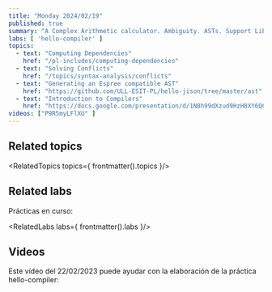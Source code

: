 ```yaml
---
title: "Monday 2024/02/19"
published: true
summary: "A Complex Arithmetic calculator. Ambiguity. ASTs. Support Library. Templates. Dependencies"
labs: [ 'hello-compiler' ]
topics: 
  - text: "Computing Dependencies"
    href: "/pl-includes/computing-dependencies" 
  - text: "Solving Conflicts"
    href: "/topics/syntax-analysis/conflicts"
  - text: "Generating an Espree compatible AST"
    href: "https://github.com/ULL-ESIT-PL/hello-jison/tree/master/ast"
  - text: "Introduction to Compilers"
    href: "https://docs.google.com/presentation/d/1N8h99dXzud9HzH8XY6QCZSmATCAWXtZebuqRTiy8qMU/edit?usp=sharing"
videos: ["P9R5myLFlXU" ]
---
```



## Related topics

<RelatedTopics topics={ frontmatter().topics }/>

## Related labs

Prácticas en curso:

<RelatedLabs labs={ frontmatter().labs }/>

## Videos

Este vídeo del 22/02/2023 puede ayudar con la elaboración de la práctica
hello-compiler:

<Videos ids={frontmatter().videos}></Videos>

